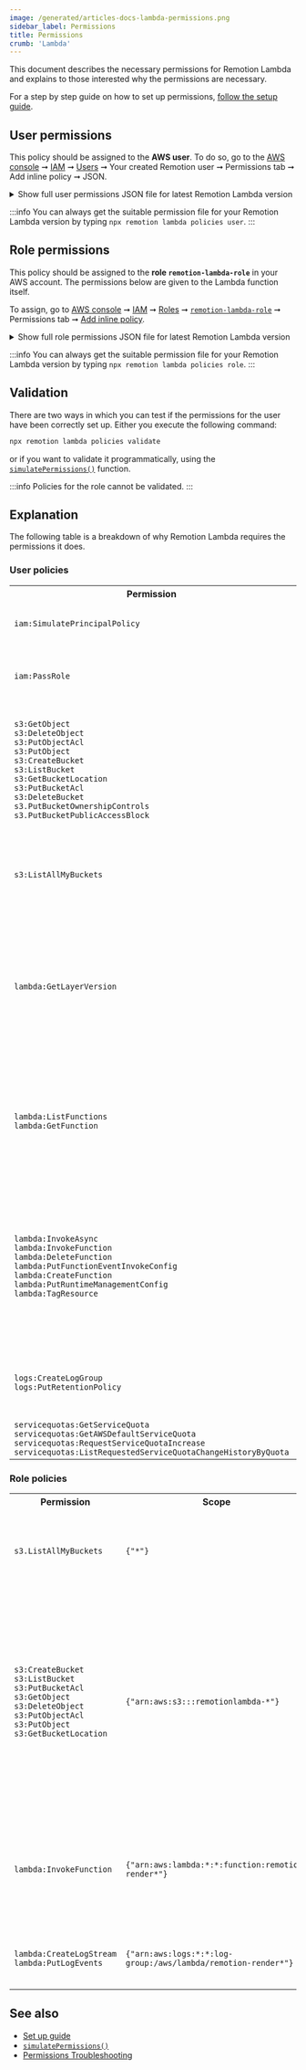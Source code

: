 ```yaml
---
image: /generated/articles-docs-lambda-permissions.png
sidebar_label: Permissions
title: Permissions
crumb: 'Lambda'
---
```



This document describes the necessary permissions for Remotion Lambda and explains to those interested why the permissions are necessary.

For a step by step guide on how to set up permissions, [follow the setup guide](/docs/lambda/setup).

## User permissions

This policy should be assigned to the **AWS user**. To do so, go to the [AWS console](https://console.aws.amazon.com/console/home) ➞ [IAM](https://console.aws.amazon.com/iam/home) ➞ [Users](https://console.aws.amazon.com/iamv2/home#/users) ➞ Your created Remotion user ➞ Permissions tab ➞ Add inline policy ➞ JSON.

<details>
  <summary>Show full user permissions JSON file for latest Remotion Lambda version</summary>
  <UserPolicy />
</details>

:::info
You can always get the suitable permission file for your Remotion Lambda version by typing `npx remotion lambda policies user`.
:::

## Role permissions

This policy should be assigned to the **role `remotion-lambda-role`** in your AWS account. The permissions below are given to the Lambda function itself.

To assign, go to [AWS console](https://console.aws.amazon.com/console/home) ➞ [IAM](https://console.aws.amazon.com/iam/home) ➞ [Roles](https://console.aws.amazon.com/iamv2/home#/roles) ➞ [`remotion-lambda-role`](https://console.aws.amazon.com/iam/home#/roles/remotion-lambda-role) ➞ Permissions tab ➞ [Add inline policy](https://console.aws.amazon.com/iam/home#/roles/remotion-lambda-role$createPolicy?step=edit).

<details>
  <summary>Show full role permissions JSON file for latest Remotion Lambda version</summary>
  <RolePolicy />
</details>

:::info
You can always get the suitable permission file for your Remotion Lambda version by typing `npx remotion lambda policies role`.
:::

## Validation

There are two ways in which you can test if the permissions for the user have been correctly set up. Either you execute the following command:

```bash
npx remotion lambda policies validate
```

or if you want to validate it programmatically, using the [`simulatePermissions()`](/docs/lambda/simulatepermissions) function.

:::info
Policies for the role cannot be validated.
:::

## Explanation

The following table is a breakdown of why Remotion Lambda requires the permissions it does.

### User policies

<table>
  <tr>
    <th>
      Permission
    </th>
    <th>
      Scope
    </th>
    <th>
      Reason
    </th>
  </tr>
  <tr>
    <td>
      <code>iam:SimulatePrincipalPolicy</code>
    </td>
    <td><code>*</code></td>
    <td>
      Allows for <code>npx remotion lambda permissions validate</code>.
    </td>
  </tr>
  <tr>
    <td>
      <code>iam:PassRole</code>
    </td>
    <td><code>arn:aws:iam::*:role/remotion-lambda-role</code></td>
    <td>
    Allows the Lambda function to assume a role with sufficient permissions.
    </td>
  </tr>
  <tr>
    <td>
      <code>s3:GetObject</code> <br />
      <code>s3:DeleteObject</code> <br />
      <code>s3:PutObjectAcl</code> <br />
      <code>s3:PutObject</code> <br />
      <code>s3:CreateBucket</code> <br/>
      <code>s3:ListBucket</code> <br />
      <code>s3:GetBucketLocation</code> <br />
      <code>s3:PutBucketAcl</code> <br />
      <code>s3:DeleteBucket</code> <br />
      <code>s3.PutBucketOwnershipControls</code> <br />
      <code>s3.PutBucketPublicAccessBlock</code> <br />
    </td>
    <td>
      <code>{'arn:aws:s3:::remotionlambda-*'}</code>
    </td>
    <td>
      Allows to create and delete buckets and objects in your account, make objects public and configure them as websites. Only buckets that start with <code>remotionlambda-</code> can be accessed. 
    </td>
  </tr>
  <tr>
    <td>
      <code>s3:ListAllMyBuckets</code>
    </td>
    <td>
      <code>{'arn:aws:s3:::*'}</code>
    </td>
    <td>
      Allows listing the names of all buckets in your account, in order to detect an already existing Remotion bucket.
    </td>
  </tr>

  <tr>
    <td>
      <code>lambda:GetLayerVersion</code>
    </td>
    <td>
      <code>{"arn:aws:lambda:*:678892195805:layer:remotion-binaries-*"}</code>
    </td>
    <td>
    Allows to read Chromium and FFMPEG binaries. These binaries are hosted in an account hosted by Remotion specifically dedicated to hosting those layers in all supported regions.
    </td>
  </tr>
  <tr>
    <td>
      <code>lambda:ListFunctions</code> <br/>
      <code>lambda:GetFunction</code> <br/>
    </td>
    <td>
      <code>{"*"}</code>
    </td>
    <td>
    Allows to read the functions in your AWS account in order to find the correct function to invoke. The loose <code>*</code> permission is because AWS doesn't allow this permission to be tightened.
    </td>
  </tr>
  <tr>
    <td>
      <code>lambda:InvokeAsync</code> <br/>
      <code>lambda:InvokeFunction</code> <br/>
      <code>lambda:DeleteFunction</code> <br/>
      <code>lambda:PutFunctionEventInvokeConfig</code> <br/>
      <code>lambda:CreateFunction</code> <br/>
      <code>lambda:PutRuntimeManagementConfig</code> <br/>
      <code>lambda:TagResource</code> <br/>
    </td>
    <td>
      <code>{"arn:aws:lambda:*:*:function:remotion-render-*"}</code>
    </td>
    <td>
    Allows to create, delete, invoke and configure functions (such as disabling automatic retries). Used by the CLI and the Node.JS APIS to set up, execute and teardown the infrastructure. <code>lambda:TagResource</code> will optionally tag the functions 
    </td>
  </tr>
  <tr>
    <td>
      <code>logs:CreateLogGroup</code> <br/>
      <code>logs:PutRetentionPolicy</code>
    </td>
    <td>
      <code>{"arn:aws:logs:*:*:log-group:/aws/lambda/remotion-render-*"}</code>
    </td>
    <td>
    Allows to create CloudWatch group, so logs can be saved in there later. Simplifies debugging.
    </td>
  </tr>
  <tr>
    <td>
      <code>servicequotas:GetServiceQuota</code> <br/>
      <code>servicequotas:GetAWSDefaultServiceQuota</code> <br/>
      <code>servicequotas:RequestServiceQuotaIncrease</code> <br/>
      <code style={{wordBreak: 'break-all'}}>servicequotas:ListRequestedServiceQuotaChangeHistoryByQuota</code> <br/>
    </td>
    <td>
      <code>{"*"}</code>
    </td>
    <td>
    Powers the <code>lambda quotas</code> CLI command.
    </td>
  </tr>
</table>

### Role policies

<table>
  <tr>
    <th>
      Permission
    </th>
    <th>
      Scope
    </th>
    <th>
      Reason
    </th>
  </tr>
  <tr>
    <td>
      <code>s3.ListAllMyBuckets</code>
    </td>
    <td>
      <code>{"*"}</code>
    </td>
    <td>
    Get a list of Remotion buckets in order to find existing buckets that start with <code>remotionlambda-</code>.
    </td>
  </tr>
  <tr>
    <td>
      <code>s3:CreateBucket</code> <br/>
      <code>s3:ListBucket</code> <br/>
      <code>s3:PutBucketAcl</code> <br/>
      <code>s3:GetObject</code> <br/>
      <code>s3:DeleteObject</code> <br/>
      <code>s3:PutObjectAcl</code> <br/>
      <code>s3:PutObject</code> <br/>
      <code>s3:GetBucketLocation</code> 
    </td>
    <td>
      <code>{"arn:aws:s3:::remotionlambda-*"}</code>
    </td>
    <td>
  Create and delete buckets and items, make them public or private and fetch their location. Since Remotion stores the videos in an S3 bucket, it needs basic CRUD capabilities over those buckets. The permission only applies to buckets that start with <code>remotionlambda-</code>
    </td>
  </tr>
  <tr>
    <td>
      <code>lambda:InvokeFunction</code> <br/>
    </td>
    <td>
      <code>{"arn:aws:lambda:*:*:function:remotion-render*"}</code>
    </td>
    <td>
Allow the function to recursively invoke itself. A render involves multiple function calls, which is to be orchestrated by the first function call.
    </td>

  </tr>
  <tr>
    <td>
      <code>lambda:CreateLogStream</code> <br/>
      <code>lambda:PutLogEvents</code> <br/>
    </td>
    <td>
      <code>{"arn:aws:logs:*:*:log-group:/aws/lambda/remotion-render*"}</code>
    </td>
    <td>
Allows to write the function logs to CloudWatch for easier debugging.
    </td>

  </tr>
 
</table>

## See also

- [Set up guide](/docs/lambda/setup)
- [`simulatePermissions()`](/docs/lambda/simulatepermissions)
- [Permissions Troubleshooting](/docs/lambda/troubleshooting/permissions)
